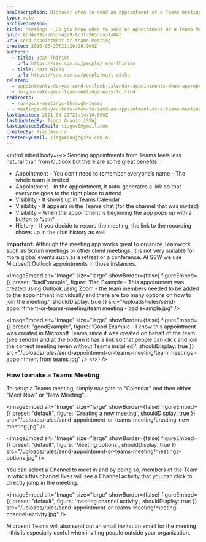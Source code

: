 ```yaml
---
seoDescription: Discover when to send an appointment or a Teams meeting and streamline your team's workflow with Microsoft Outlook and Teams integration.
type: rule
archivedreason:
title: Meetings - Do you know when to send an Appointment or a Teams Meeting?
guid: 8b34e892-7e53-4229-8c3f-965dca31a845
uri: send-appointment-or-teams-meeting
created: 2020-03-27T21:29:29.000Z
authors:
  - title: Jean Thirion
    url: https://ssw.com.au/people/jean-thirion
  - title: Matt Wicks
    url: https://ssw.com.au/people/matt-wicks
related:
  - appointments-do-you-send-outlook-calendar-appointments-when-appropriate
  - do-you-make-your-team-meetings-easy-to-find
redirects:
  - run-your-meetings-through-teams
  - meetings-do-you-know-when-to-send-an-appointment-or-a-teams-meeting
lastUpdated: 2021-04-28T21:14:10.000Z
lastUpdatedBy: Tiago Araújo [SSW]
lastUpdatedByEmail: tiagov8@gmail.com
createdBy: TiagoAraujo
createdByEmail: TiagoAraujo@ssw.com.au
---
```


<introEmbed
  body={<>
Sending appointments from Teams feels less natural than from Outlook but there are some great benefits:

- Appointment - You don’t need to remember everyone’s name - The whole team is invited
- Appointment - In the appointment, it auto-generates a link so that everyone goes to the right place to attend
- Visibility - It shows up in Teams Calendar
- Visibility - It appears in the Teams chat (for the channel that was invited)
- Visibility – When the appointment is beginning the app pops up with a button to “Join”
- History - If you decide to record the meeting, the link to the recording shows up in the chat history as well

**Important:** Although the meeting app works great to organize Teamwork such as Scrum meetings or other client meetings, it is not very suitable for more global events such as a retreat or a conference. At SSW we use Microsoft Outlook appointments in those instances.

<imageEmbed
  alt="Image"
  size="large"
  showBorder={false}
  figureEmbed={{
    preset: "badExample",
    figure: 'Bad Example - This appointment was created using Outlook using Zoom - the team members needed to be added to the appointment individually and there are too many options on how to join the meeting.',
    shouldDisplay: true
  }}
  src="/uploads/rules/send-appointment-or-teams-meeting/team meeting - bad example.jpg"
/>

<imageEmbed
  alt="Image"
  size="large"
  showBorder={false}
  figureEmbed={{
    preset: "goodExample",
    figure: 'Good Example - I know this appointment was created in Microsoft Teams since it was created on behalf of the team (see sender) and at the bottom it has a link so that people can click and join the correct meeting (even without Teams installed)',
    shouldDisplay: true
  }}
  src="/uploads/rules/send-appointment-or-teams-meeting/team meetings - appointment from teams.jpg"
/>
  </>}
/>
### How to make a Teams Meeting

To setup a Teams meeting, simply navigate to "Calendar" and then either "Meet Now" or "New Meeting".


<imageEmbed
  alt="Image"
  size="large"
  showBorder={false}
  figureEmbed={{
    preset: "default",
    figure: 'Creating a new meeting',
    shouldDisplay: true
  }}
  src="/uploads/rules/send-appointment-or-teams-meeting/creating-new-meeting.jpg"
/>


<imageEmbed
  alt="Image"
  size="large"
  showBorder={false}
  figureEmbed={{
    preset: "default",
    figure: 'Meeting options',
    shouldDisplay: true
  }}
  src="/uploads/rules/send-appointment-or-teams-meeting/meetings-options.jpg"
/>

You can select a Channel to meet in and by doing so, members of the Team in which this channel lives will see a Channel activity that you can click to directly jump in the meeting.


<imageEmbed
  alt="Image"
  size="large"
  showBorder={false}
  figureEmbed={{
    preset: "default",
    figure: 'meeting channel activity',
    shouldDisplay: true
  }}
  src="/uploads/rules/send-appointment-or-teams-meeting/meeting-channel-activity.jpg"
/>

Microsoft Teams will also send out an email invitation email for the meeting - this is especially useful when inviting people outside your organization.
